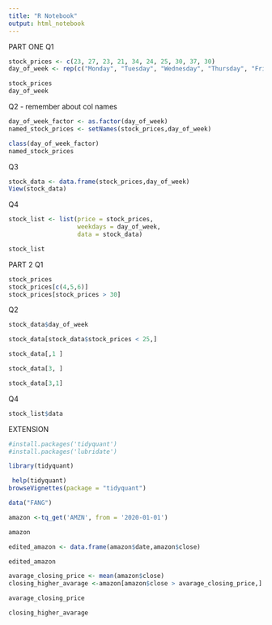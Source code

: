 ```yaml
---
title: "R Notebook"
output: html_notebook
---
```

PART ONE 
Q1
```r
stock_prices <- c(23, 27, 23, 21, 34, 24, 25, 30, 37, 30)
day_of_week <- rep(c("Monday", "Tuesday", "Wednesday", "Thursday", "Friday"), times =  2)

```

```r
stock_prices
day_of_week
```

Q2 - remember about col names 
```r
day_of_week_factor <- as.factor(day_of_week)
named_stock_prices <- setNames(stock_prices,day_of_week)
```

```r
class(day_of_week_factor)
named_stock_prices
```


Q3
```r
stock_data <- data.frame(stock_prices,day_of_week)
View(stock_data)
```

Q4
```r
stock_list <- list(price = stock_prices,
                   weekdays = day_of_week,
                   data = stock_data)
```

```r
stock_list
```

PART 2 
Q1
```r
stock_prices
stock_prices[c(4,5,6)]
stock_prices[stock_prices > 30]
```

Q2
```r
stock_data$day_of_week

```

```r
stock_data[stock_data$stock_prices < 25,]

```


```r
stock_data[,1 ]
```


```r
stock_data[3, ]

```
```r
stock_data[3,1]
```

Q4 
```r
stock_list$data

```



EXTENSION
```r
#install.packages('tidyquant')
#install.packages('lubridate')

```

```r

library(tidyquant)
```



```r
 help(tidyquant)
browseVignettes(package = "tidyquant")
```


```r
data("FANG")

```
```r
amazon <-tq_get('AMZN', from = '2020-01-01')

```

```r
amazon
```


```r
edited_amazon <- data.frame(amazon$date,amazon$close)

```


```r
edited_amazon
```

```r
avarage_closing_price <- mean(amazon$close)
closing_higher_avarage <-amazon[amazon$close > avarage_closing_price,] 

```
```r
avarage_closing_price

closing_higher_avarage
```



